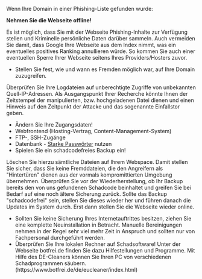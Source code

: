 Wenn Ihre Domain in einer Phishing-Liste gefunden wurde:

<div class="attention">'''Nehmen Sie die Webseite offline!'''</div>

Es ist möglich, dass Sie mit der Webseite Phishing-Inhalte zur Verfügung stellen und Kriminelle persönliche Daten darüber sammeln. Auch vermeiden Sie damit, dass Google Ihre Webseite aus dem Index nimmt, was ein eventuelles positives Ranking annullieren würde. So kommen Sie auch einer eventuellen Sperre Ihrer Webseite seitens Ihres Providers/Hosters zuvor.

* Stellen Sie fest, wie und wann es Fremden möglich war, auf Ihre Domain zuzugreifen.
Überprüfen Sie Ihre Logdateien auf unberechtigte Zugriffe von unbekannten Quell-IP-Adressen. Als Ausgangspunkt Ihrer Recherche könnte Ihnen der Zeitstempel der manipulierten, bzw. hochgeladenen Datei dienen und einen Hinweis auf den Zeitpunkt der Attacke und das sogenannte Einfallstor geben.
* Ändern Sie Ihre Zugangsdaten!
* Webfrontend (Hosting-Vertrag, Content-Management-System)
* FTP-, SSH-Zugänge
* Datenbank - [[Starke Passwörter]] nutzen
* Spielen Sie ein schadcodefreies Backup ein!
Löschen Sie hierzu sämtliche Dateien auf Ihrem Webspace. Damit stellen Sie sicher, dass Sie keine Fremddateien, die den Angreifern als "Hintertüren" dienen aus der vormals kompromittierten Umgebung übernehmen. Überprüfen Sie vor der Wiederherstellung, ob Ihr Backup bereits den von uns gefundenen Schadcode beinhaltet und greifen Sie bei Bedarf auf eine noch ältere Sicherung zurück. Sollte das Backup "schadcodefrei" sein, stellen Sie dieses wieder her und führen danach die Updates im System durch. Erst dann stellen Sie die Webseite wieder online.

* Sollten Sie keine Sicherung Ihres Internetauftrittes besitzen, ziehen Sie eine komplette Neuinstallation in Betracht. Manuelle Bereinigungen nehmen in der Regel sehr viel mehr Zeit in Anspruch und sollten nur von Fachpersonal durchgeführt werden.
* Überprüfen Sie Ihre lokalen Rechner auf Schadsoftware! Unter der Webseite botfrei.de finden Sie dazu Hilfestellungen und Programme. Mit Hilfe des DE-Cleaners können Sie Ihren PC von verschiedenen Schadprogrammen säubern. (https://www.botfrei.de/de/eucleaner/index.html)
